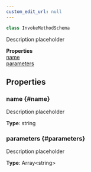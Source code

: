 ```yaml
---
custom_edit_url: null
---
```


```ts
class InvokeMethodSchema
```

<div>

</div>

Description placeholder

<div className="container">
  <div className="row mb-2"><div className="col col--12"><strong>Properties</strong></div></div>
  <div className="row"><div className="col col--12"><a href="#name">name</a><br/><a href="#parameters">parameters</a></div></div>
</div>

## Properties

### name {#name}

<div>

</div>

Description placeholder

**Type**: string

### parameters {#parameters}

<div>

</div>

Description placeholder

**Type**: Array&lt;string&gt;

